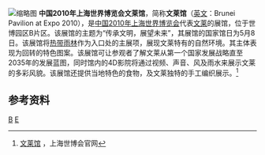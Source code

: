 {{non-free|time=2014-10-27T05:20:59+00:00}}
[[File:Brunei_Pavilion_of_Expo_2010.jpg|缩略图]]
'''中国2010年上海世界博览会文莱馆'''，简称'''文莱馆'''（[[英文|英文]]：Brunei Pavilion at Expo 2010），是[[中国2010年上海世界博览会|中国2010年上海世界博览会]]代表[[文莱|文莱]]的展馆，位于世博园区B片区。该展馆的主题为“传承文明，展望未来”，其展馆的国家馆日为5月8日。该展馆将[[热带雨林|热带雨林]]作为入口处的主展项，展现文莱特有的自然环境。其主体表现为回转的特色图案。该展馆可让参观者了解文莱从第一个国家发展战略直至2035年的发展蓝图，同时馆内的4D影院将通过视频、声音、风及雨水来展示文莱的多彩风貌。该展馆还提供当地特色的食物，及文莱独特的手工编织展示。<ref>[http://www.expo2010.cn/c/gj_tpl_2118.htm 文莱馆] {{Wayback|url=http://www.expo2010.cn/c/gj_tpl_2118.htm |date=20140205024446 }}，上海世博会官网</ref>

==参考资料==
{{reflist}}
{{2010年上海世博会展馆}}
[[Category:2010年上海世界博覽會展館|B]]
[[Category:2010年完工建築物|E]]